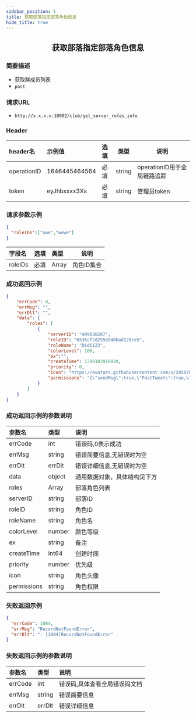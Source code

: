```yaml
---
sidebar_position: 1
title: 获取部落指定部落角色信息
hide_title: true
---
```


<center>

## 获取部落指定部落角色信息

</center>

### 简要描述
- 获取群成员列表
- `post` 
### 请求URL
- `http://x.x.x.x:10002/club/get_server_roles_info` 


### Header
|header名|示例值|选填|类型|说明|
|:----    |:-------    |:--- |---|------      |
|operationID|1646445464564|必填|string|operationID用于全局链路追踪|
|token|eyJhbxxxx3Xs|必填|string|管理员token|


### 请求参数示例


```json
{
  "roleIDs":["awe","wewe"]
}

```
|字段名|选填|类型|说明|
|:----    |:-------    |:--- |---|
|roleIDs|必填|Array|角色ID集合|

### 成功返回示例


```json
{
    "errCode": 0,
    "errMsg": "",
    "errDlt": "",
    "data": {
        "roles": [
            {
                "serverID": "499038287",
                "roleID": "6535cf2d2558948bad220ce5",
                "roleName": "Didi123",
                "colorLevel": 100,
                "ex":"",
                "createTime": 1700103910020,
                "priority": 0,
                "icon": "https://avatars.githubusercontent.com/u/28507035?s=200&v=4",
                "permissions": "{\"sendMsg\":true,\"PostTweet\":true,\"manageMsg\":true,\"TweetReply\":true,\"manageRole\":true,\"shareServer\":true,\"manageMember\":true,\"manageServer\":true,\"manageChannel\":true,\"manageCommunity\":true,\"ManageGroupCategory\":true}"
            }
        ]
    }
}
```
### 成功返回示例的参数说明


|参数名|类型|说明|
|:----    |:-------    |:--- |
|errCode|int|错误码,0表示成功|
|errMsg|string|错误简要信息,无错误时为空|
|errDlt|errDlt|错误详细信息,无错误时为空|
|data|object|通用数据对象，具体结构见下方|
|roles|Array|部落角色列表|
|serverID|string|部落ID|
|roleID|string|角色ID|
|roleName|string|角色名|
|colorLevel|number|颜色等级|
|ex|string|备注|
|createTime|int64|创建时间|
|priority|number|优先级|
|icon|string|角色头像|
|permissions|string|角色权限|

### 失败返回示例


```json
{
  "errCode": 1004,
  "errMsg": "RecordNotFoundError",
  "errDlt": ": [1004]RecordNotFoundError"
}
```
### 失败返回示例的参数说明


|参数名|类型|说明|
|:----    |:-------    |:--- |
|errCode|int|错误码,具体查看全局错误码文档|
|errMsg|string|错误简要信息|
|errDlt|errDlt|错误详细信息|
